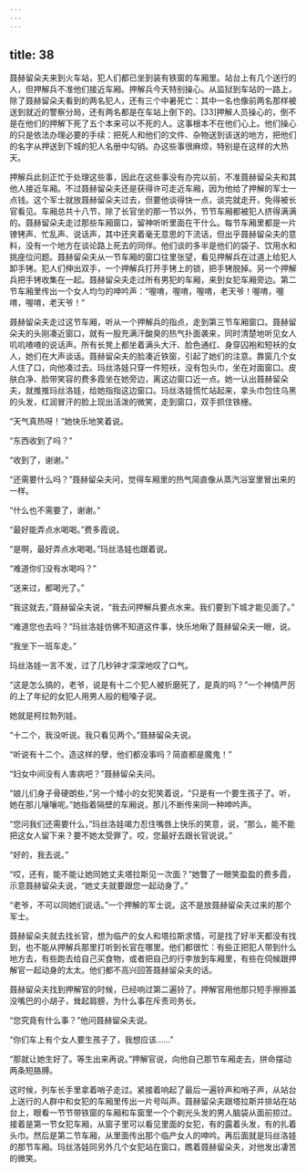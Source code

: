 ```yaml
---
---
---
```

title: 38
---




聂赫留朵夫来到火车站，犯人们都已坐到装有铁窗的车厢里。站台上有几个送行的人，但押解兵不准他们接近车厢。押解兵今天特别操心。从监狱到车站的一路上，除了聂赫留朵夫看到的两名犯人，还有三个中暑死亡：其中一名也像前两名那样被送到就近的警察分局，还有两名都是在车站上倒下的。[33]押解人员操心的，倒不是在他们的押解下死了五个本来可以不死的人。这事根本不在他们心上。他们操心的只是依法办理必要的手续：把死人和他们的文件、杂物送到该送的地方，把他们的名字从押送到下城的犯人名册中勾销。办这些事很麻烦，特别是在这样的大热天。

押解兵此刻正忙于处理这些事，因此在这些事没有办完以前，不准聂赫留朵夫和其他人接近车厢。不过聂赫留朵夫还是获得许可走近车厢，因为他给了押解的军士一点钱。这个军士就放聂赫留朵夫过去，但要他谈得快一点，谈完就走开，免得被长官看见。车厢总共十八节，除了长官坐的那一节以外，节节车厢都被犯人挤得满满的。聂赫留朵夫走过那些车厢窗口，留神听听里面在干什么。每节车厢里都是一片镣铐声、忙乱声、说话声，其中还夹着毫无意思的下流话，但出乎聂赫留朵夫的意料，没有一个地方在谈论路上死去的同伴。他们谈的多半是他们的袋子、饮用水和挑座位问题。聂赫留朵夫从一节车厢的窗口往里张望，看见押解兵在过道上给犯人卸手铐。犯人们伸出双手，一个押解兵打开手铐上的锁，把手铐脱掉。另一个押解兵把手铐收集在一起。聂赫留朵夫走过所有男犯的车厢，来到女犯车厢旁边。第二节车厢里传出一个女人均匀的呻吟声：“喔唷，喔唷，喔唷，老天爷！喔唷，喔唷，喔唷，老天爷！”

聂赫留朵夫走过这节车厢，听从一个押解兵的指点，走到第三节车厢窗口。聂赫留朵夫的头刚凑近窗口，就有一股充满汗酸臭的热气扑面袭来，同时清楚地听见女人叽叽喳喳的说话声。所有长凳上都坐着满头大汗、脸色通红、身穿囚袍和短袄的女人，她们在大声谈话。聂赫留朵夫的脸凑近铁窗，引起了她们的注意。靠窗几个女人住了口，向他凑过去。玛丝洛娃只穿一件短袄，没有包头巾，坐在对面窗口。皮肤白净、脸带笑容的费多霞坐在她旁边，离这边窗口近一点。她一认出聂赫留朵夫，就推推玛丝洛娃，给她指指这边窗口。玛丝洛娃慌忙站起来，拿头巾包住乌黑的头发，红润冒汗的脸上现出活泼的微笑，走到窗口，双手抓住铁栅。

“天气真热呀！”她快乐地笑着说。

“东西收到了吗？”

“收到了，谢谢。”

“还需要什么吗？”聂赫留朵夫问，觉得车厢里的热气简直像从蒸汽浴室里冒出来的一样。

“什么也不需要了，谢谢。”

“最好能弄点水喝喝。”费多霞说。

“是啊，最好弄点水喝喝。”玛丝洛娃也跟着说。

“难道你们没有水喝吗？”

“送来过，都喝光了。”

“我这就去，”聂赫留朵夫说，“我去问押解兵要点水来。我们要到下城才能见面了。”

“难道您也去吗？”玛丝洛娃仿佛不知道这件事，快乐地瞅了聂赫留朵夫一眼，说。

“我坐下一班车走。”

玛丝洛娃一言不发，过了几秒钟才深深地叹了口气。

“这是怎么搞的，老爷，说是有十二个犯人被折磨死了，是真的吗？”一个神情严厉的上了年纪的女犯人用男人般的粗嗓子说。

她就是柯拉勃列娃。

“十二个，我没听说。我只看见两个。”聂赫留朵夫说。

“听说有十二个。造这样的孽，他们都没事吗？简直都是魔鬼！”

“妇女中间没有人害病吧？”聂赫留朵夫问。

“娘儿们身子骨硬朗些，”另一个矮小的女犯笑着说，“只是有一个要生孩子了。听，她在那儿嚷嚷呢。”她指着隔壁的车厢说，那儿不断传来同一种呻吟声。

“您问我们还需要什么，”玛丝洛娃竭力忍住嘴唇上快乐的笑意，说，“那么，能不能把这女人留下来？要不她太受罪了。哎，您最好去跟长官说说。”

“好的，我去说。”

“哎，还有，能不能让她同她丈夫塔拉斯见一次面？”她瞥了一眼笑盈盈的费多霞，示意聂赫留朵夫说，“她丈夫就要跟您一起动身了。”

“老爷，不可以同她们说话。”一个押解的军士说。这不是放聂赫留朵夫过来的那个军士。

聂赫留朵夫就去找长官，想为临产的女人和塔拉斯求情，可是找了好半天都没有找到，也不能从押解兵那里打听到长官在哪里。他们都很忙：有些正把犯人带到什么地方去，有些跑去给自己买食物，或者把自己的行李放到车厢里，有些在伺候跟押解官一起动身的太太。他们都不高兴回答聂赫留朵夫的话。

聂赫留朵夫找到押解官的时候，已经响过第二遍铃了。押解官用他那只短手擦擦盖没嘴巴的小胡子，耸起肩膀，为什么事在斥责司务长。

“您究竟有什么事？”他问聂赫留朵夫说。

“你们车上有个女人要生孩子了，我想应该……”

“那就让她生好了。等生出来再说。”押解官说，向他自己那节车厢走去，拼命摆动两条短胳膊。

这时候，列车长手里拿着哨子走过。紧接着响起了最后一遍铃声和哨子声，从站台上送行的人群中和女犯的车厢里传出一片号叫声。聂赫留朵夫跟塔拉斯并排站在站台上，眼看一节节带铁窗的车厢和车窗里一个个剃光头发的男人脑袋从面前掠过。接着是第一节女犯车厢，从窗子里可以看见里面的女犯，有的露着头发，有的扎着头巾。然后是第二节车厢，从里面传出那个临产女人的呻吟。再后面就是玛丝洛娃的那节车厢。玛丝洛娃同另外几个女犯站在窗口，瞧着聂赫留朵夫，对他发出凄苦的微笑。